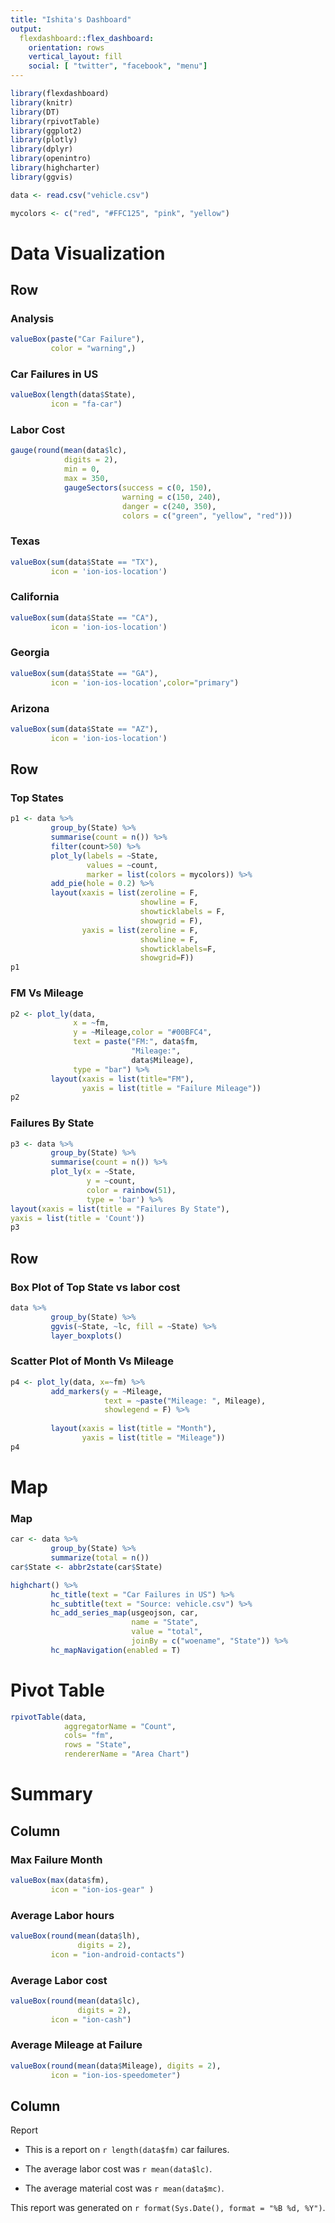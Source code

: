 ---
title: "Ishita's Dashboard"
output: 
  flexdashboard::flex_dashboard:
    orientation: rows
    vertical_layout: fill
    social: [ "twitter", "facebook", "menu"]
---

```{r setup, include=FALSE}
library(flexdashboard)
library(knitr)
library(DT)
library(rpivotTable)
library(ggplot2)
library(plotly)
library(dplyr)
library(openintro)
library(highcharter)
library(ggvis)
```


```{r}
data <- read.csv("vehicle.csv")
```

```{r}
mycolors <- c("red", "#FFC125", "pink", "yellow")
```

Data Visualization
=====================================

Row
-------------------------------------

### Analysis

```{r}
valueBox(paste("Car Failure"),
         color = "warning",)
```

### Car Failures in US

```{r}
valueBox(length(data$State),
         icon = "fa-car")
```

### **Labor Cost**

```{r}
gauge(round(mean(data$lc),
            digits = 2),
            min = 0,
            max = 350,
            gaugeSectors(success = c(0, 150),
                         warning = c(150, 240),
                         danger = c(240, 350),
                         colors = c("green", "yellow", "red")))
```
### Texas

```{r}
valueBox(sum(data$State == "TX"),
         icon = 'ion-ios-location')
```


### California

```{r}
valueBox(sum(data$State == "CA"),
         icon = 'ion-ios-location')
```

### Georgia

```{r}
valueBox(sum(data$State == "GA"),
         icon = 'ion-ios-location',color="primary")
```


### Arizona

```{r}
valueBox(sum(data$State == "AZ"),
         icon = 'ion-ios-location')
```

Row
-------------------------------

### Top States

```{r}
p1 <- data %>%
         group_by(State) %>%
         summarise(count = n()) %>%
         filter(count>50) %>%
         plot_ly(labels = ~State,
                 values = ~count,
                 marker = list(colors = mycolors)) %>%
         add_pie(hole = 0.2) %>%
         layout(xaxis = list(zeroline = F,
                             showline = F,
                             showticklabels = F,
                             showgrid = F),
                yaxis = list(zeroline = F,
                             showline = F,
                             showticklabels=F,
                             showgrid=F))
p1
```


### FM Vs Mileage

```{r}
p2 <- plot_ly(data,
              x = ~fm,
              y = ~Mileage,color = "#00BFC4",
              text = paste("FM:", data$fm,
                           "Mileage:",
                           data$Mileage),
              type = "bar") %>%
         layout(xaxis = list(title="FM"),
                yaxis = list(title = "Failure Mileage"))
p2
```

### Failures By State

```{r}
p3 <- data %>%
         group_by(State) %>%
         summarise(count = n()) %>%
         plot_ly(x = ~State,
                 y = ~count,
                 color = rainbow(51),
                 type = 'bar') %>%
layout(xaxis = list(title = "Failures By State"),
yaxis = list(title = 'Count'))
p3
```





Row
------------------------------------

### Box Plot of Top State vs labor cost

```{r fig.height=6, fig.width=6}
data %>%
         group_by(State) %>%
         ggvis(~State, ~lc, fill = ~State) %>%
         layer_boxplots()
```

### Scatter Plot of Month Vs Mileage

```{r}
p4 <- plot_ly(data, x=~fm) %>%
         add_markers(y = ~Mileage,
                     text = ~paste("Mileage: ", Mileage),
                     showlegend = F) %>%
         
         layout(xaxis = list(title = "Month"),
                yaxis = list(title = "Mileage"))
p4
```


Map
========================================

### Map

```{r}
car <- data %>%
         group_by(State) %>%
         summarize(total = n())
car$State <- abbr2state(car$State)

highchart() %>%
         hc_title(text = "Car Failures in US") %>%
         hc_subtitle(text = "Source: vehicle.csv") %>%
         hc_add_series_map(usgeojson, car,
                           name = "State",
                           value = "total",
                           joinBy = c("woename", "State")) %>%
         hc_mapNavigation(enabled = T)
```



Pivot Table
=========================================

```{r}
rpivotTable(data,
            aggregatorName = "Count",
            cols= "fm",
            rows = "State",
            rendererName = "Area Chart")
```

Summary {data-orientation=columns} 
===========================================

Column 
-----------------------------------

### Max Failure Month

```{r}
valueBox(max(data$fm),
         icon = "ion-ios-gear" )
```

### Average Labor hours
```{r}
valueBox(round(mean(data$lh),
               digits = 2),
         icon = "ion-android-contacts")
```
### Average Labor cost
```{r}
valueBox(round(mean(data$lc),
               digits = 2),
         icon = "ion-cash")
```

### Average Mileage at Failure

```{r}
valueBox(round(mean(data$Mileage), digits = 2),
         icon = "ion-ios-speedometer")
```

Column
---------------------------

Report

* This is a report on `r length(data$fm)` car failures.

* The average labor cost was `r mean(data$lc)`.

* The average material cost was `r mean(data$mc)`.

This report was generated on `r format(Sys.Date(), format = "%B %d, %Y")`.







